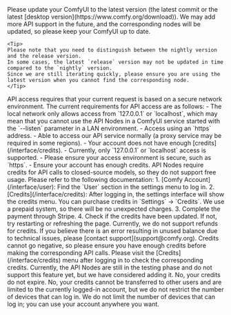 <AccordionGroup>

  <Accordion title="Why can't I find the API nodes?">
    Please update your ComfyUI to the latest version (the latest commit or the latest [desktop version](https://www.comfy.org/download)). 
    We may add more API support in the future, and the corresponding nodes will be updated, so please keep your ComfyUI up to date.

    <Tip>
    Please note that you need to distinguish between the nightly version and the release version.
    In some cases, the latest `release` version may not be updated in time compared to the `nightly` version.
    Since we are still iterating quickly, please ensure you are using the latest version when you cannot find the corresponding node.
    </Tip>

  </Accordion>

  <Accordion title="Why can't I use / log in to the API Nodes?">
    API access requires that your current request is based on a secure network environment. The current requirements for API access are as follows:
    - The local network only allows access from `127.0.0.1` or `localhost`, which may mean that you cannot use the API Nodes in a ComfyUI service started with the `--listen` parameter in a LAN environment.
    - Access using an `https` address.
    - Able to access our API service normally (a proxy service may be required in some regions).
    - Your account does not have enough [credits](/interface/credits).
  </Accordion>

 <Accordion title="Why can't I use API node even after logging in, or why does it keep asking me to log in while using?">
    - Currently, only `127.0.0.1` or `localhost` access is supported.
    - Please ensure your access environment is secure, such as `https`.
    - Ensure your account has enough credits.
  </Accordion>

  <Accordion title="Can API Nodes be used for free?">
    API Nodes require credits for API calls to closed-source models, so they do not support free usage.
  </Accordion>

  <Accordion title="How to purchase credits?">
    Please refer to the following documentation:
    1. [Comfy Account](/interface/user): Find the `User` section in the settings menu to log in.
    2. [Credits](/interface/credits): After logging in, the settings interface will show the credits menu. You can purchase credits in `Settings` → `Credits`. We use a prepaid system, so there will be no unexpected charges.
    3. Complete the payment through Stripe.
    4. Check if the credits have been updated. If not, try restarting or refreshing the page.
  </Accordion>
  
  <Accordion title="Are unused credits refundable?">
  Currently, we do not support refunds for credits.
  If you believe there is an error resulting in unused balance due to technical issues, please [contact support](support@comfy.org).
  </Accordion>

  <Accordion title="Can credits go negative?">
  Credits cannot go negative, so please ensure you have enough credits before making the corresponding API calls.
  </Accordion>

 <Accordion title="Where can I check usage and expenses?">
  Please visit the [Credits](/interface/credits) menu after logging in to check the corresponding credits.
  </Accordion>

  <Accordion title="Is it possible to use my own API Key?">
  Currently, the API Nodes are still in the testing phase and do not support this feature yet, but we have considered adding it.
  </Accordion>

 <Accordion title="Do credits expire?">
  No, your credits do not expire.
  </Accordion>

  <Accordion title="Can credits be transferred or shared?">
  No, your credits cannot be transferred to other users and are limited to the currently logged-in account, but we do not restrict the number of devices that can log in.
  </Accordion>

   <Accordion title="Can I use the same account on different devices?">
  We do not limit the number of devices that can log in; you can use your account anywhere you want.
  </Accordion>

</AccordionGroup>